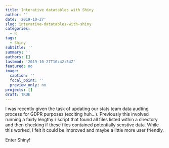```yaml
---
title: Interative datatables with Shiny
author: ''
date: '2019-10-27'
slug: interative-datatables-with-shiny
categories:
  - R
tags:
  - Shiny
subtitle: ''
summary: ''
authors: []
lastmod: '2019-10-27T10:42:54Z'
featured: no
image:
  caption: ''
  focal_point: ''
  preview_only: no
projects: []
draft: TRUE
---
```


I was recently given the task of updating our stats team data audting process for GDPR purposes (exciting huh...). Previously this involved running a fairly lengthy r script that found all files listed within a directory and then checking if these files contained potentially senstive data. While this worked, I felt it could be improved and maybe a little more user friendly.

Enter Shiny!


